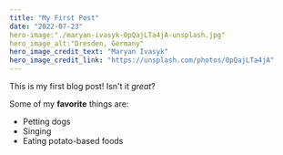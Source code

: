 ```yaml
---
title: "My First Post"
date: "2022-07-23"
hero-image:"./maryan-ivasyk-0pQajLTa4jA-unsplash.jpg"
hero_image_alt:"Dresden, Germany"
hero_image_credit_text: "Maryan Ivasyk"
hero_image_credit_link: "https://unsplash.com/photos/0pQajLTa4jA"
---
```


This is my first blog post! Isn't it _great_?

Some of my **favorite** things are:

- Petting dogs
- Singing
- Eating potato-based foods
